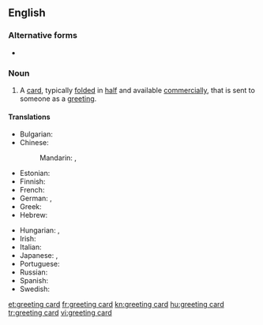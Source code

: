 ==English==

===Alternative forms===
* {{l|en|greetings card}}

===Noun===
{{en-noun}}

# A [[card]], typically [[fold]]ed in [[half]] and available [[commercially]], that is sent to someone as a [[greeting]]. {{translation only}}

====Translations====
{{trans-top|card sent as a greeting}}
* Bulgarian: {{t|bg|поздравителна картичка|f|tr=pozdravítelna kártička|sc=Cyrl}}
* Chinese:
*: Mandarin: {{t+|cmn|賀卡|sc=Hani}}, {{t+|cmn|贺卡|tr=hèkǎ|sc=Hani}}
* Estonian: {{t+|et|õnnitluskaart}}
* Finnish: {{t|fi|onnittelukortti}}
* French: {{t+|fr|carte de vœux|f}}
* German: {{t|de|Glückwunschkarte|f}}, {{t|de|Grußkarte|f}}
* Greek: {{t|el|ευχετήρια κάρτα|f}}
* Hebrew: {{t+|he|כרטיס ברכה|sc=Hebr|tr=kartis bracha}}
{{trans-mid}}
* Hungarian: {{t+|hu|üdvözlőlap}}, {{t|hu|üdvözlőkártya}}
* Irish: {{t|ga|cárta beannachta|m}}
* Italian: {{t|it|cartolina di auguri|f}}
* Japanese: {{t|ja|グリーティングカード|tr=gurītingukādo|sc=Jpan}}, {{t|ja|挨拶状|tr=aisatsu-jō|sc=Jpan}}
* Portuguese: {{t+|pt|cartão|m}}
* Russian: {{t|ru|поздрави́тельная откры́тка|f}}
* Spanish: {{t|es|tarjeta de felicitación|f}}
* Swedish: {{t|sv|gratulationskort|n}}
{{trans-bottom}}

[[et:greeting card]]
[[fr:greeting card]]
[[kn:greeting card]]
[[hu:greeting card]]
[[tr:greeting card]]
[[vi:greeting card]]